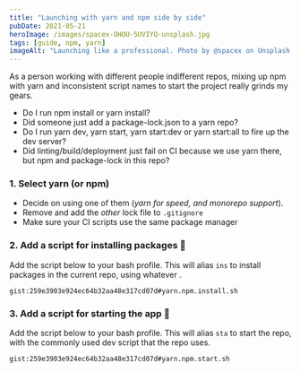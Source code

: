 ```yaml
---
title: "Launching with yarn and npm side by side"
pubDate: 2021-05-21
heroImage: /images/spacex-OHOU-5UVIYQ-unsplash.jpg
tags: [guide, npm, yarn]
imageAlt: "Launching like a professional. Photo by @spacex on Unsplash."
---
```


As a person working with different people indifferent repos, mixing up npm with yarn and inconsistent
script names to start the project really grinds my gears.

- Do I run npm install or yarn install?
- Did someone just add a package-lock.json to a yarn repo?
- Do I run yarn dev, yarn start, yarn start:dev or yarn start:all to fire up the dev server?
- Did linting/build/deployment just fail on CI because we use yarn there, but npm and package-lock in this repo?

### 1. Select yarn (or npm)

- Decide on using one of them (_yarn for speed, and monorepo support_).
- Remove and add the _other_ lock file to `.gitignore`
- Make sure your CI scripts use the same package manager

### 2. Add a script for installing packages 🎀

Add the script below to your bash profile. This will alias `ins` to install packages in the current repo, using whatever .

`gist:259e3903e924ec64b32aa48e317cd07d#yarn.npm.install.sh`

### 3. Add a script for starting the app 🚀

Add the script below to your bash profile. This will alias `sta` to start the repo, with the commonly used dev script that the repo uses.

`gist:259e3903e924ec64b32aa48e317cd07d#yarn.npm.start.sh`
